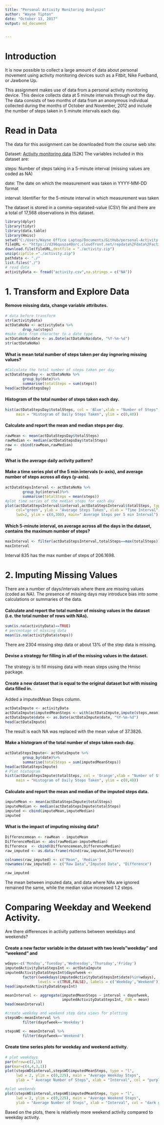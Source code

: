 ```yaml
---
title: "Personal Activity Monitoring Analysis"
author: "Wayne Tipton"
date: "October 13, 2017"
output: md_document
    

---
```

# Introduction
It is now possible to collect a large amount of data about personal movement using activity monitoring devices such as a Fitbit, Nike Fuelband, or Jawbone Up. 

This assignment makes use of data from a personal activity monitoring device. This device collects data at 5 minute intervals through out the day. The data consists of two months of data from an anonymous individual collected during the months of October and November, 2012 and include the number of steps taken in 5 minute intervals each day.

# Read in Data
The data for this assignment can be downloaded from the course web site:

Dataset: [Activity monitoring data](https://d396qusza40orc.cloudfront.net/repdata%2Fdata%2Factivity.zip) [52K]
The variables included in this dataset are:

steps: Number of steps taking in a 5-minute interval (missing values are coded as NA)

date: The date on which the measurement was taken in YYYY-MM-DD format

interval: Identifier for the 5-minute interval in which measurement was taken

The dataset is stored in a comma-separated-value (CSV) file and there are a total of 17,568 observations in this dataset.


```r
library(dplyr)
library(tidyr)
library(data.table)
library(Hmisc)
setwd("C:/Users/Wayne Office Laptop/Documents/GitHub/personal-Activity-Monitoring---Peer-Graded-Assignment-")
fileURL <- "https://d396qusza40orc.cloudfront.net/repdata%2Fdata%2Factivity.zip"
download.file(fileURL,destfile = "./activity.zip")
unzip(zipfile ="./activity.zip")
pathdata <- "./"
list.files("./")
# read data
activityData <- fread("activity.csv",na.strings = c("NA"))

```


# 1. Transform and Explore Data
#### Remove missing data, change variable attributes.


```r
# data before transform
str(activityData)
actDataNoNa <- activityData %>%
        drop_na(steps)
#make date from character to a date type
actDataNoNa$date <- as.Date(actDataNoNa$date, "%Y-%m-%d")
str(actDataNoNa)

```

#### What is mean total number of steps taken per day ingnoring missing values?

```r
#Calculate the total number of steps taken per day
actDataStepsDay <- actDataNoNa %>%
        group_by(date)%>%
        summarise(totalSteps = sum(steps))
head(actDataStepsDay)
```

#### Histogram of the total number of steps taken each day.

```r
hist(actDataStepsDay$totalSteps, col = 'Blue',xlab = "Number of Steps",
     main = "Histogram of Daily Steps Taken", ylim = c(0,40))
```

#### Calculate and report the mean and median steps per day.

```r
rawMean <- mean(actDataStepsDay$totalSteps)
rawMedian <- median(actDataStepsDay$totalSteps)
raw <- cbind(rawMean,rawMedian)
raw
```
#### What is the average daily activity pattern?
#### Make a time series plot of the 5 min intervals (x-axis), and average number of steps across all days (y-axis).

```r
actDataStepsInterval <- actDataNoNa %>%
        group_by(interval)%>%
        summarise(totalSteps = mean(steps))
#plot time series of the median steps for each day
plot(actDataStepsInterval$interval,actDataStepsInterval$totalSteps, type = "l",
     col="green", ylab = "Average Steps Taken", xlab = "Time Interval",
     lwd=2, ylim = c(0,300), main=" Average Steps per 5 min Interval")
```

#### Which 5-minute interval, on average across all the days in the dataset, contains the maximum number of steps?

```r
maxInterval <- filter(actDataStepsInterval,totalSteps==max(totalSteps))
maxInterval
```
Interval 835 has the max number of steps of 206.1698. 

# 2. Imputing Missing Values
There are a number of days/intervals where there are missing values (coded as NA). The presence of missing days may introduce bias into some calculations or summaries of the data.

#### Calculate and report the total number of missing values in the dataset (i.e. the total number of rows with NAs).

```r
sum(is.na(activityData)==TRUE)
# percentage of missing data
mean(is.na(activityData$steps))
```
There are 2304 missing step data or about 13% of the step data is missing.

#### Devise a strategy for filling in all of the missing values in the dataset.

The strategy is to fill missing data with mean steps using the Hmisc package.

#### Create a new dataset that is equal to the original dataset but with missing data filled in.
Added a imputedMean Steps column.

```r
actDataImpute <- activityData
actDataImpute$imputedMeanSteps <- with(actDataImpute,impute(steps,mean))
actDataImpute$date <- as.Date(actDataImpute$date, "%Y-%m-%d")
head(actDataImpute)
```

The result is each NA was replaced with the mean value of 37.3826.

#### Make a histogram of the total number of steps taken each day.

```r
actDataStepsImpute<- actDataImpute %>%
        group_by(date)%>%
        summarise(totalSteps = sum(imputedMeanSteps))
head(actDataStepsImpute)
# Plot histogram
hist(actDataStepsImpute$totalSteps, col = 'Orange',xlab = "Number of Steps",
     main = "Histogram of Daily Steps Taken", ylim = c(0,40)) 
```

####  Calculate and report the mean and median of the imputed steps data.

```r
imputeMean <- mean(actDataStepsImpute$totalSteps)
imputeMedian <- median(actDataStepsImpute$totalSteps)
imputed <- cbind(imputeMean,imputeMedian)
imputed
```

#### What is the impact of imputing missing data?

```r
Differencemean <- rawMean - imputeMean
DifferenceMedian <- abs(rawMedian-imputeMedian)
Difference  <- cbind(Differencemean,DifferenceMedian)
raw_imputed <- as.data.frame(rbind(raw,imputed,Difference))

colnames(raw_imputed) <- c("Mean", 'Median')
rownames(raw_imputed) <- c("Raw Data","Imputed Data", "Difference")

raw_imputed
```

The mean between imputed data, and data where NAs are ignored remained the same, while the median value increased 1.2 steps.

# Comparing Weekday and Weekend Activity.
Are there differences in activity patterns between weekdays and weekends?

#### Create a new factor variable in the dataset with two levels"weekday" and "weekend" and 

```r
wdays<-c('Monday','Tuesday','Wednesday','Thursday','Friday')
imputedActivityDataStepsInt <- actDataImpute 
imputedActivityDataStepsInt$dayofweek <- 
        factor((weekdays(imputedActivityDataStepsInt$date)%in%wdays),
               levels = c(TRUE,FALSE), labels = c('Weekday','Weekend'))
head(imputedActivityDataStepsInt)

meanInterval <- aggregate(imputedMeanSteps ~ interval + dayofweek, 
                          imputedActivityDataStepsInt, FUN = mean)
head(meanInterval)

#create weekday and weekend step data views for plotting
stepsWD<-meanInterval %>%
        filter(dayofweek=='Weekday')

stepsWE <- meanInterval %>% 
        filter(dayofweek=='Weekend')
```

#### Create time series plots for weekday and weekend activity. 

```r
# plot weekdays
par(mfrow=c(2,1))
par(mar=c(4,4,3,1))
plot(stepsWD$interval,stepsWD$imputedMeanSteps, type = "l",
     lwd = 2, ylim = c(0,225), main = "Average Weekday Steps",
     ylab = " Average Number of Steps", xlab = "Interval", col = "purple")

#plot weekends
plot(stepsWE$interval,stepsWE$imputedMeanSteps, type = "l",
     lwd = 2, ylim = c(0,225), main = "Average Weekend Steps",
     ylab = "Average Number of Steps", xlab = "Interval", col = "dark green")

```

Based on the plots, there is relatively more weekend activity compared to weekday activity.














